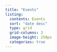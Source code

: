 ```yaml
---
title: "Events"
listing:
  contents: Events
  sort: "date desc"
  type: grid
  grid-columns: 3
  image-height: 250px
  categories: true
---
```

